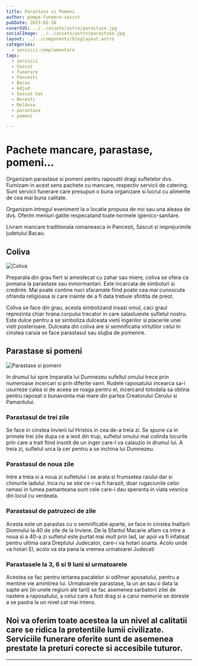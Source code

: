 ```yaml
---
title: Parastase si Pomeni
author: pompe-funebre-sascut
pubDate: 2023-02-18
coverSVG: ../../assets/astro/parastase.jpg
socialImage: ../../assets/astro/parastase.jpg
layout: ../../components/bloglayout.astro
categories:
  - servicii-complementare
tags:
  - servicii
  - Sascut
  - funerare
  - Pancesti
  - Bacau
  - Adjud
  - Sascut-Sat
  - Beresti
  - Moldova
  - parastase
  - pomeni

---
```



# Pachete mancare, parastase, pomeni…

Organizam parastase si pomeni pentru raposatii dragi sufletelor dvs. Furnizam in acest sens pachete cu mancare, respectiv servicii de catering. Sunt servicii funerare care presupun o buna organizare si lucrul cu alimente de cea mai buna calitate.

Organizam intregul eveniment la o locatie propusa de noi sau una aleasa de dvs. Oferim meniuri gatite respecatand toate normele igienico-sanitare.

Livram mancare traditionala romaneasca in Pancesti, Sascut si imprejurimile judetului Bacau.
## Coliva

<Image src={colivaImage} alt="Coliva" class="w-2/4 float-left mr-4" />

Preparata din grau fiert si amestecat cu zahar sau miere, coliva se ofera ca pomana la parastase sau inmormantari. Este incarcata de simboluri si credinte. Mai poate contine nuci sfaramate fiind poate cea mai cunoscuta ofranda religioasa si care inainte de a fi data trebuie sfintita de preot.

Coliva se face din grau, acesta simbolizand insasi omul, caci graul reprezinta chiar hrana corpului trecator in care salasluieste sufletul nostru. Este dulce pentru a se simboliza dulceata vietii ingerilor si placerile unei vieti posterioare. Dulceata din coliva are si semnificatia virtutilor celui in cinstea caruia se face parastasul sau slujba de pomenire.

## Parastase si pomeni

<Image src={parastaseImage} alt="Parastase si pomeni" class="w-1/3 float-right mr-4" />

In drumul lui spre Imparatia lui Dumnezeu sufeltul omului trece prin numeroase incercari si prin diferite vami. Rudele raposatului incearca sa-i usurreze calea si de aceea se roaga pentru el, incercand totodata sa obtina pentru raposat o bunavointa mai mare din partea Creatorului Cerului si Pamantului.


### Parastasul de trei zile

Se face in cinstea Invierii lui Hristos in cea de-a treia zi. Se spune ca in primele trei zile dupa ce a iesit din trup, sufletul omului mai colinda locurile prin care a trait fiind insotit de un inger care-l va calauzio in drumul lui. A treia zi, sufletul urca la cer pentru a se inchina lui Dumnezeu.

### Parastasul de noua zile
Intre a treia si a noua zi sufletului i se arata si frumsetea raiului dar si chinurile iadului. Inca nu se stie ce-i va fi harazit, doar rugaciunile celor ramasi in lumea pamanteana sunt cele care-i dau speranta in viata vesnica din locul cu verdeata.

### Parastasul de patruzeci de zile
Acesta este un parastas cu o semnificatie aparte, se face in cinstea Inaltarii Domnului la 40 de zile de la Inviere. De la Sfantul Macarie aflam ca intre a noua si a 40-a zi sufletul este purtat mai mult prin Iad, iar apoi va fi infatisat pentru ultima oara Dreptului Judecator, care-i va hotari soarta. Acolo unde va hotari El, acolo va sta pana la vremea urmatoarei Judecati


### Parastasele la 3, 6 si 9 luni si urmatoarele
Acestea se fac pentru iertarea pacatelor si odihnar aposatului, pentru a mentine vie amintirea lui. Urmatoarele parastase, la un an sau o data la sapte ani (in unele regiuni ale tarii) se fac asemenea sarbatorii zilei de nastere a raposatului, a celui care a fost drag si a carui memorie se doreste a se pastra la un nivel cat mai intens.

## Noi va  oferim toate acestea la un nivel al calitatii care se ridica la pretentiile lumii civilizate. Serviciile funerare oferite sunt de asemenea prestate la preturi corecte si accesibile tuturor.

---


